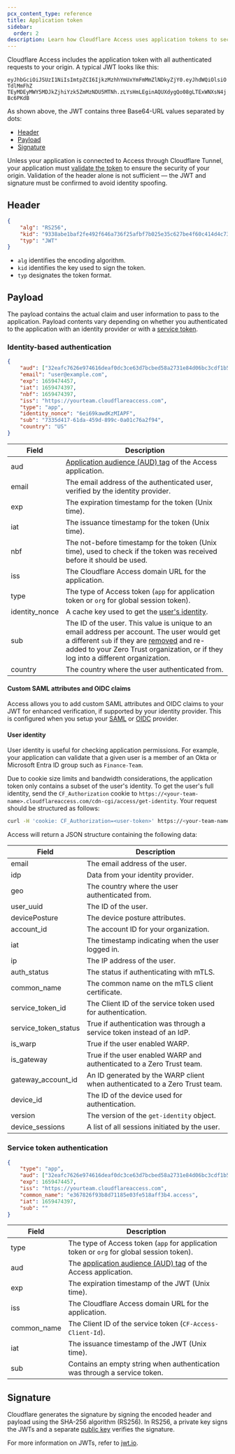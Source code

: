 ```yaml
---
pcx_content_type: reference
title: Application token
sidebar:
  order: 2
description: Learn how Cloudflare Access uses application tokens to secure your origin. Understand JWT structure and payloads.
---
```


Cloudflare Access includes the application token with all authenticated requests to your origin. A typical JWT looks like this:

`eyJhbGciOiJSUzI1NiIsImtpZCI6IjkzMzhhYmUxYmFmMmZlNDkyZjY0.eyJhdWQiOlsiOTdlMmFhZ TEyMDEyMWY5MDJkZjhiYzk5ZmMzNDU5MTNh.zLYsHmLEginAQUXdygQo08gLTExWNXsN4jBc6PKdB`

As shown above, the JWT contains three Base64-URL values separated by dots:

- [Header](#header)
- [Payload](#payload)
- [Signature](#signature)

Unless your application is connected to Access through Cloudflare Tunnel, your application must [validate the token](/cloudflare-one/identity/authorization-cookie/validating-json/) to ensure the security of your origin. Validation of the header alone is not sufficient — the JWT and signature must be confirmed to avoid identity spoofing.

## Header

```json
{
	"alg": "RS256",
	"kid": "9338abe1baf2fe492f646a736f25afbf7b025e35c627be4f60c414d4c73069b8",
	"typ": "JWT"
}
```

- `alg` identifies the encoding algorithm.
- `kid` identifies the key used to sign the token.
- `typ` designates the token format.

## Payload

The payload contains the actual claim and user information to pass to the application. Payload contents vary depending on whether you authenticated to the application with an identity provider or with a [service token](/cloudflare-one/identity/service-tokens/).

### Identity-based authentication

```json
{
	"aud": ["32eafc7626e974616deaf0dc3ce63d7bcbed58a2731e84d06bc3cdf1b53c4228"],
	"email": "user@example.com",
	"exp": 1659474457,
	"iat": 1659474397,
	"nbf": 1659474397,
	"iss": "https://yourteam.cloudflareaccess.com",
	"type": "app",
	"identity_nonce": "6ei69kawdKzMIAPF",
	"sub": "7335d417-61da-459d-899c-0a01c76a2f94",
	"country": "US"
}
```

| Field          | Description                                                                                                                                                                                                                                                                                     |
| -------------- | ----------------------------------------------------------------------------------------------------------------------------------------------------------------------------------------------------------------------------------------------------------------------------------------------- |
| aud            | [Application audience (AUD) tag](/cloudflare-one/identity/authorization-cookie/validating-json/#get-your-aud-tag) of the Access application.                                                                                                                                                    |
| email          | The email address of the authenticated user, verified by the identity provider.                                                                                                                                                                                                                 |
| exp            | The expiration timestamp for the token (Unix time).                                                                                                                                                                                                                                             |
| iat            | The issuance timestamp for the token (Unix time).                                                                                                                                                                                                                                               |
| nbf            | The not-before timestamp for the token (Unix time), used to check if the token was received before it should be used.                                                                                                                                                                           |
| iss            | The Cloudflare Access domain URL for the application.                                                                                                                                                                                                                                           |
| type           | The type of Access token (`app` for application token or `org` for global session token).                                                                                                                                                                                                       |
| identity_nonce | A cache key used to get the [user's identity](#user-identity).                                                                                                                                                                                                                                  |
| sub            | The ID of the user. This value is unique to an email address per account. The user would get a different `sub` if they are [removed](/cloudflare-one/identity/users/seat-management/#remove-a-user) and re-added to your Zero Trust organization, or if they log into a different organization. |
| country        | The country where the user authenticated from.                                                                                                                                                                                                                                                  |

#### Custom SAML attributes and OIDC claims

Access allows you to add custom SAML attributes and OIDC claims to your JWT for enhanced verification, if supported by your identity provider. This is configured when you setup your [SAML](/cloudflare-one/identity/idp-integration/generic-saml/) or [OIDC](/cloudflare-one/identity/idp-integration/generic-oidc/) provider.

#### User identity

User identity is useful for checking application permissions. For example, your application can validate that a given user is a member of an Okta or Microsoft Entra ID group such as `Finance-Team`.

Due to cookie size limits and bandwidth considerations, the application token only contains a subset of the user's identity. To get the user's full identity, send the `CF_Authorization` cookie to `https://<your-team-name>.cloudflareaccess.com/cdn-cgi/access/get-identity`. Your request should be structured as follows:

```sh
curl -H 'cookie: CF_Authorization=<user-token>' https://<your-team-name>.cloudflareaccess.com/cdn-cgi/access/get-identity
```

Access will return a JSON structure containing the following data:

| Field                | Description                                                                 |
| -------------------- | --------------------------------------------------------------------------- |
| email                | The email address of the user.                                              |
| idp                  | Data from your identity provider.                                           |
| geo                  | The country where the user authenticated from.                              |
| user_uuid            | The ID of the user.                                                         |
| devicePosture        | The device posture attributes.                                              |
| account_id           | The account ID for your organization.                                       |
| iat                  | The timestamp indicating when the user logged in.                           |
| ip                   | The IP address of the user.                                                 |
| auth_status          | The status if authenticating with mTLS.                                     |
| common_name          | The common name on the mTLS client certificate.                             |
| service_token_id     | The Client ID of the service token used for authentication.                 |
| service_token_status | True if authentication was through a service token instead of an IdP.       |
| is_warp              | True if the user enabled WARP.                                              |
| is_gateway           | True if the user enabled WARP and authenticated to a Zero Trust team.       |
| gateway_account_id   | An ID generated by the WARP client when authenticated to a Zero Trust team. |
| device_id            | The ID of the device used for authentication.                               |
| version              | The version of the `get-identity` object.                                   |
| device_sessions      | A list of all sessions initiated by the user.                               |

### Service token authentication

```json
{
	"type": "app",
	"aud": ["32eafc7626e974616deaf0dc3ce63d7bcbed58a2731e84d06bc3cdf1b53c4228"],
	"exp": 1659474457,
	"iss": "https://yourteam.cloudflareaccess.com",
	"common_name": "e367826f93b8d71185e03fe518aff3b4.access",
	"iat": 1659474397,
	"sub": ""
}
```

| Field       | Description                                                                                                                                      |
| ----------- | ------------------------------------------------------------------------------------------------------------------------------------------------ |
| type        | The type of Access token (`app` for application token or `org` for global session token).                                                        |
| aud         | The [application audience (AUD) tag](/cloudflare-one/identity/authorization-cookie/validating-json/#get-your-aud-tag) of the Access application. |
| exp         | The expiration timestamp of the JWT (Unix time).                                                                                                 |
| iss         | The Cloudflare Access domain URL for the application.                                                                                            |
| common_name | The Client ID of the service token (`CF-Access-Client-Id`).                                                                                      |
| iat         | The issuance timestamp of the JWT (Unix time).                                                                                                   |
| sub         | Contains an empty string when authentication was through a service token.                                                                        |

## Signature

Cloudflare generates the signature by signing the encoded header and payload using the SHA-256 algorithm (RS256). In RS256, a private key signs the JWTs and a separate [public key](/cloudflare-one/identity/authorization-cookie/validating-json/#access-signing-keys) verifies the signature.

For more information on JWTs, refer to [jwt.io](https://jwt.io/).
